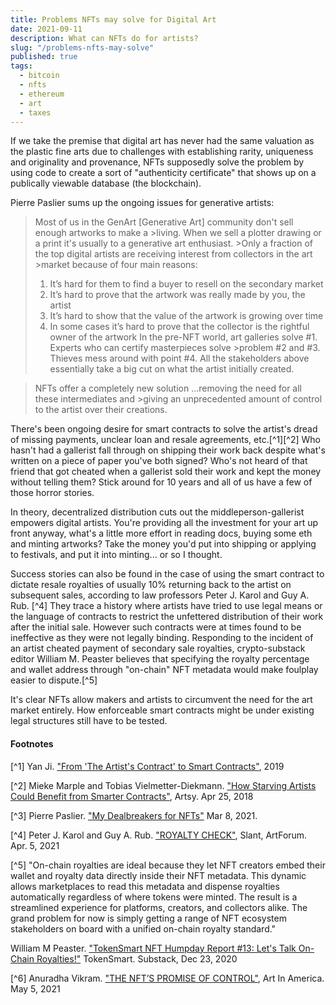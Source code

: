 ```yaml
---
title: Problems NFTs may solve for Digital Art
date: 2021-09-11
description: What can NFTs do for artists?
slug: "/problems-nfts-may-solve"
published: true
tags:
  - bitcoin
  - nfts
  - ethereum
  - art
  - taxes
---
```


If we take the premise that digital art has never had the same valuation as the plastic fine arts due to challenges with establishing rarity, uniqueness and originality and provenance, NFTs supposedly solve the problem by using code to create a sort of "authenticity certificate" that shows up on a publically viewable database (the blockchain). 

Pierre Paslier sums up the ongoing issues for generative artists:

 >Most of us in the GenArt [Generative Art] community don't sell enough artworks to make a >living. When we sell a plotter drawing or a print it's usually to a generative art enthusiast. >Only a fraction of the top digital artists are receiving interest from collectors in the art >market because of four main reasons:
 >1. It’s hard for them to find a buyer to resell on the secondary market
 >2. It’s hard to prove that the artwork was really made by you, the artist 
 >3. It’s hard to show that the value of the artwork is growing over time
 >4. In some cases it’s hard to prove that the collector is the rightful owner of the artwork 
 >In the pre-NFT world, art galleries solve #1. Experts who can certify masterpieces solve >problem #2 and #3. Thieves mess around with point #4. 
 >All the stakeholders above essentially take a big cut on what the artist initially created. 
 
 >NFTs offer a completely new solution ...removing the need for all these intermediates and >giving an unprecedented amount of control to the artist over their creations.

There's been ongoing desire for smart contracts to solve the artist's dread of missing payments, unclear loan and resale agreements, etc.[^1][^2] Who hasn't had a gallerist fall through on shipping their work back despite what's written on a piece of paper you've both signed? Who's not heard of that friend that got cheated when a gallerist sold their work and kept the money without telling them? Stick around for 10 years and all of us have a few of those horror stories.

In theory, decentralized distribution cuts out the middleperson-gallerist empowers digital artists. You're providing all the investment for your art up front anyway, what's a little more effort in reading docs, buying some eth and minting artworks? Take the money you'd put into shipping or applying to festivals, and put it into minting... or so I thought. 

Success stories can also be found in the case of using the smart contract to dictate resale royalties of usually 10% returning back to the artist on subsequent sales, according to law professors Peter J. Karol and Guy A. Rub. [^4] They trace a history where artists have tried to use legal means or the language of contracts to restrict the unfettered distribution of their work after the initial sale. However such contracts were at times found to be ineffective as they were not legally binding. Responding to the incident of an artist cheated payment of secondary sale royalties, crypto-substack editor William M. Peaster believes that specifying the royalty percentage and wallet address through "on-chain" NFT metadata would make foulplay easier to dispute.[^5]

It's clear NFTs allow makers and artists to circumvent the need for the art market entirely. How enforceable smart contracts might be under existing legal structures still have to be tested.

#### Footnotes

[^1] Yan Ji. ["From 'The Artist's Contract' to Smart Contracts"](https://www.dli.tech.cornell.edu/post/smart-contracts-art), 2019

[^2] Mieke Marple and Tobias Vielmetter-Diekmann. ["How Starving Artists Could Benefit from Smarter Contracts"](https://www.artsy.net/article/artsy-editorial-starving-artists-benefit-smarter-contracts), Artsy. Apr 25, 2018

[^3] Pierre Paslier. ["My Dealbreakers for NFTs"](https://www.generativehut.com/post/__nft) Mar 8, 2021.

[^4] Peter J. Karol and Guy A. Rub. ["ROYALTY CHECK"](https://www.artforum.com/slant/peter-j-karol-and-guy-a-rub-on-resale-contract-law-and-the-secondary-market-85413), Slant, ArtForum. Apr. 5, 2021

[^5] 
  "On-chain royalties are ideal because they let NFT creators embed their wallet and royalty data directly inside their NFT metadata. This dynamic allows marketplaces to read this metadata and dispense royalties automatically regardless of where tokens were minted. The result is a streamlined experience for platforms, creators, and collectors alike. The grand problem for now is simply getting a range of NFT ecosystem stakeholders on board with a unified on-chain royalty standard."

William M Peaster. ["TokenSmart NFT Humpday Report #13: Let's Talk On-Chain Royalties!"](https://nft.substack.com/p/tokensmart-nft-humpday-report-13) TokenSmart. Substack, Dec 23, 2020

[^6] Anuradha Vikram. ["THE NFT’S PROMISE OF CONTROL"](https://www.artnews.com/art-in-america/features/artists-nfts-control-market-1234591850/), Art In America. May 5, 2021